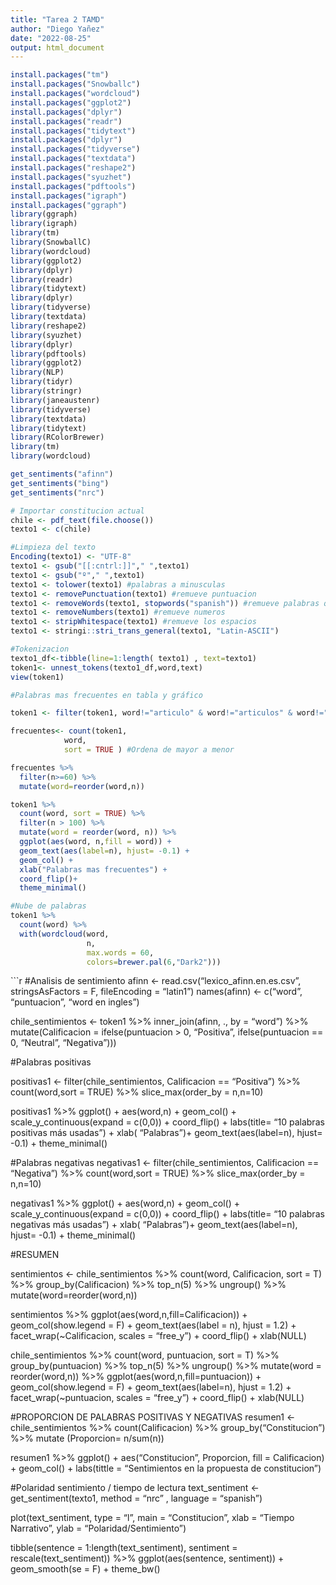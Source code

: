 ---
title: "Tarea 2 TAMD"
author: "Diego Yañez"
date: "2022-08-25"
output: html_document
---



```{r}
install.packages("tm")
install.packages("Snowballc")
install.packages("wordcloud")
install.packages("ggplot2")
install.packages("dplyr")
install.packages("readr")
install.packages("tidytext")
install.packages("dplyr")
install.packages("tidyverse")
install.packages("textdata")
install.packages("reshape2")
install.packages("syuzhet")
install.packages("pdftools")
install.packages("igraph")
install.packages("ggraph")
library(ggraph)
library(igraph)
library(tm)
library(SnowballC)
library(wordcloud)
library(ggplot2)
library(dplyr)
library(readr)
library(tidytext)
library(dplyr)
library(tidyverse)
library(textdata)
library(reshape2)
library(syuzhet)
library(dplyr)
library(pdftools)
library(ggplot2)
library(NLP)
library(tidyr)
library(stringr)
library(janeaustenr)
library(tidyverse)
library(textdata)
library(tidytext)
library(RColorBrewer)
library(tm)
library(wordcloud)

get_sentiments("afinn")
get_sentiments("bing")
get_sentiments("nrc")
```

```{r}
# Importar constitucion actual
chile <- pdf_text(file.choose())
texto1 <- c(chile)
```

```{r}
#Limpieza del texto
Encoding(texto1) <- "UTF-8"
texto1 <- gsub("[[:cntrl:]]"," ",texto1)
texto1 <- gsub("º"," ",texto1)
texto1 <- tolower(texto1) #palabras a minusculas 
texto1 <- removePunctuation(texto1) #remueve puntuacion 
texto1 <- removeWords(texto1, stopwords("spanish")) #remueve palabras que no aportan informacion 
texto1 <- removeNumbers(texto1) #remueve numeros
texto1 <- stripWhitespace(texto1) #remueve los espacios
texto1 <- stringi::stri_trans_general(texto1, "Latin-ASCII")
```


```{r}
#Tokenizacion
texto1_df<-tibble(line=1:length( texto1) , text=texto1)
token1<- unnest_tokens(texto1_df,word,text)
view(token1)
```

```{r}
#Palabras mas frecuentes en tabla y gráfico

token1 <- filter(token1, word!="articulo" & word!="articulos" & word!="arts" & word!="art" & word!="nº" & word!="º" & word!="n")

frecuentes<- count(token1,
            word,
            sort = TRUE ) #Ordena de mayor a menor

frecuentes %>%
  filter(n>=60) %>%
  mutate(word=reorder(word,n))

token1 %>% 
  count(word, sort = TRUE) %>%
  filter(n > 100) %>%
  mutate(word = reorder(word, n)) %>%
  ggplot(aes(word, n,fill = word)) +
  geom_text(aes(label=n), hjust= -0.1) +
  geom_col() +
  xlab("Palabras mas frecuentes") +
  coord_flip()+
  theme_minimal()
```

```{r}
#Nube de palabras
token1 %>%
  count(word) %>%
  with(wordcloud(word,
                 n,
                 max.words = 60,
                 colors=brewer.pal(6,"Dark2")))

```
```{r}
#Analisis de sentimiento
afinn <- read.csv("lexico_afinn.en.es.csv", stringsAsFactors = F, fileEncoding = "latin1")
names(afinn) <- c("word", "puntuacion", "word en ingles")

chile_sentimientos <- token1 %>% inner_join(afinn, ., by = "word") %>% 
  mutate(Calificacion = ifelse(puntuacion > 0, "Positiva",
                               ifelse(puntuacion == 0, "Neutral",
                                      "Negativa")))


#Palabras positivas

positivas1 <- filter(chile_sentimientos, Calificacion == "Positiva") %>% count(word,sort = TRUE) %>% slice_max(order_by = n,n=10)

positivas1 %>% ggplot() + aes(word,n) + geom_col() + scale_y_continuous(expand = c(0,0)) + 
  coord_flip() + labs(title= "10 palabras positivas más usadas") +
  xlab( "Palabras")+
  geom_text(aes(label=n), hjust= -0.1) +
  theme_minimal()


#Palabras negativas
negativas1 <- filter(chile_sentimientos, Calificacion == "Negativa") %>% count(word,sort = TRUE) %>% slice_max(order_by = n,n=10)

negativas1 %>% ggplot() + aes(word,n) + geom_col() + scale_y_continuous(expand = c(0,0)) + 
  coord_flip() + labs(title= "10 palabras negativas más usadas") +
  xlab( "Palabras")+
  geom_text(aes(label=n), hjust= -0.1) +
  theme_minimal()


#RESUMEN

sentimientos <- chile_sentimientos %>% count(word, Calificacion, sort = T) %>% group_by(Calificacion) %>% top_n(5) %>% ungroup() %>% mutate(word=reorder(word,n))

sentimientos %>% ggplot(aes(word,n,fill=Calificacion)) + geom_col(show.legend = F) + geom_text(aes(label = n), hjust = 1.2) + facet_wrap(~Calificacion, scales = "free_y") + coord_flip() + xlab(NULL)

chile_sentimientos %>% count(word, puntuacion, sort = T) %>% group_by(puntuacion) %>% top_n(5) %>% ungroup() %>% mutate(word = reorder(word,n)) %>% ggplot(aes(word,n,fill=puntuacion)) + geom_col(show.legend = F) + geom_text(aes(label=n), hjust = 1.2) + facet_wrap(~puntuacion, scales = "free_y") + coord_flip() + xlab(NULL)


#PROPORCION DE PALABRAS POSITIVAS Y NEGATIVAS
resumen1 <- chile_sentimientos %>% count(Calificacion) %>% group_by("Constitucion") %>%
  mutate (Proporcion= n/sum(n))

resumen1 %>% ggplot() + aes("Constitucion", Proporcion, fill = Calificacion) + geom_col() + labs(tittle = "Sentimientos en la propuesta de constitucion")


#Polaridad sentimiento / tiempo de lectura
text_sentiment <- get_sentiment(texto1, method = "nrc" , language = "spanish")

plot(text_sentiment, type = "l", main = "Constitucion", xlab = "Tiempo Narrativo", ylab = "Polaridad/Sentimiento")

tibble(sentence = 1:length(text_sentiment), sentiment = rescale(text_sentiment)) %>% 
  ggplot(aes(sentence, sentiment)) +
  geom_smooth(se = F) +
  theme_bw()





